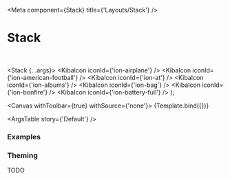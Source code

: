 

<Meta
  component={Stack}
  title={'Layouts/Stack'}
/>

# Stack

<br/>

  <Stack {...args}>
    <KibaIcon iconId={'ion-airplane'} />
    <KibaIcon iconId={'ion-american-football'} />
    <KibaIcon iconId={'ion-at'} />
    <KibaIcon iconId={'ion-albums'} />
    <KibaIcon iconId={'ion-bag'} />
    <KibaIcon iconId={'ion-bonfire'} />
    <KibaIcon iconId={'ion-battery-full'} />
  </Stack>
);

<Canvas withToolbar={true} withSource={'none'}>
  <Story name='Default' args={{}}>
    {Template.bind({})}
  </Story>
</Canvas>

<ArgsTable story={'Default'} />

### Examples

<Canvas>
  <Story name='Vertical'>
    <Stack direction={Direction.Vertical}>
      <KibaIcon iconId={'ion-accessibility'} />
      <KibaIcon iconId={'ion-american-football'} />
      <KibaIcon iconId={'ion-at'} />
      <KibaIcon iconId={'ion-albums'} />
      <KibaIcon iconId={'ion-bag'} />
      <KibaIcon iconId={'ion-bonfire'} />
      <KibaIcon iconId={'ion-battery-full'} />
    </Stack>
  </Story>
</Canvas>

<Canvas>
  <Story name='Spaced'>
    <Stack direction={Direction.Horizontal}>
      <KibaIcon iconId={'ion-accessibility'} />
      <KibaIcon iconId={'ion-american-football'} />
      <Stack.Item growthFactor={1} shrinkFactor={1} />
      <KibaIcon iconId={'ion-battery-full'} />
    </Stack>
  </Story>
</Canvas>

<Canvas>
  <Story name='Wrapped Items'>
    <Stack direction={Direction.Horizontal} shouldWrapItems={true}>
      <KibaIcon iconId={'ion-accessibility'} />
      <KibaIcon iconId={'ion-american-football'} />
      <KibaIcon iconId={'ion-at'} />
      <Box isFullWidth={false}>
        <Stack direction={Direction.Horizontal}>
          <KibaIcon iconId={'ion-albums'} />
          <KibaIcon iconId={'ion-bag'} />
        </Stack>
      </Box>
      <Box variant='padded'>
        <Stack direction={Direction.Horizontal}>
          <KibaIcon iconId={'ion-bonfire'} />
          <KibaIcon iconId={'ion-battery-full'} />
        </Stack>
      </Box>
    </Stack>
  </Story>
</Canvas>

### Theming

TODO
